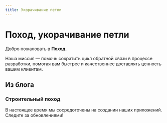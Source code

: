 ```yaml
---
title: Укорачивание петли
---
```


# Поход, укорачивание петли

Добро пожаловать в **Поход**.

Наша миссия — помочь сократить цикл обратной связи в процессе разработки, помогая вам быстрее и качественнее доставлять ценность вашим клиентам.

## Из блога

### Строительный поход

В настоящее время мы сосредоточены на создании наших приложений. Следите за обновлениями!
